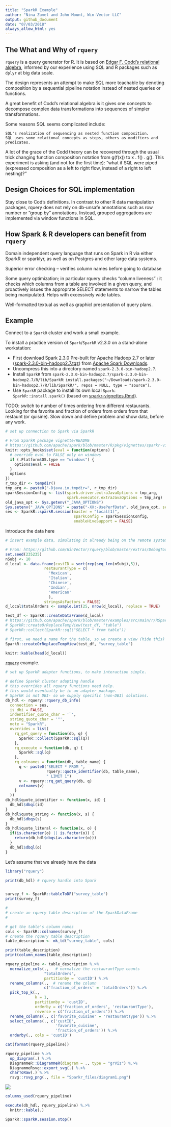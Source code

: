 ```yaml
---
title: "SparkR Example"
author: "Nina Zumel and John Mount, Win-Vector LLC"
output: github_document
date: "07/03/2018"
always_allow_html: yes
---
```


## The What and Why of `rquery`

`rquery` is a query generator for R. It is based on [Edgar F. Codd’s relational algebra](https://en.wikipedia.org/wiki/Relational_algebra), informed by
our experience using SQL and R packages such as `dplyr` at big data scale. 

The design represents an attempt to make SQL more teachable by denoting composition by a sequential pipeline notation 
instead of nested queries or functions. 

A great benefit of Codd's relational algebra is it gives one concepts to decompose complex data transformations into sequences of simpler transformations.

Some reasons SQL seems complicated include:

    SQL's realization of sequencing as nested function composition.
    SQL uses some relational concepts as steps, others as modifiers and predicates.

A lot of the grace of the Codd theory can be recovered through the usual trick changing function composition notation from g(f(x)) to x . f() . g(). This experiment is asking (and not for the first time): "what if SQL were piped (expressed composition as a left to right flow, instead of a right to left nesting)?"


## Design Choices for SQL implementation

Stay close to Cod's definitions. In contrast to other R data manipulation packages, rquery does not rely on db-unsafe annotations such as row number or "group by" annotations. Instead, grouped aggregations are implemented via window functions in SQL. 


## How Spark & R developers can benefit from `rquery`

Domain independent query language that runs on Spark in R via either SparkR or sparklyr, as well as on Postgres and other large data systems.

Superior error checking -- verifies column names before going to database

Some query optimization; in particular rquery checks "column liveness" : it checks which columns from a table are involved in a given query, and proactively issues the approprate SELECT statements to narrow the tables being manipulated. Helps with excessively wide tables.

Well-formatted textual as well as graphicl presentation of query plans.

## Example 


Connect to a `SparkR` cluster and work a small example.

To install a practice version of `Spark`/`SparkR` v2.3.0 on a stand-alone workstation:

  * First download Spark 2.3.0 Pre-built for Apache Hadoop 2.7 or later ([spark-2.3.0-bin-hadoop2.7.tgz](https://www.apache.org/dyn/closer.lua/spark/spark-2.3.0/spark-2.3.0-bin-hadoop2.7.tgz)) from [Apache Spark Downloads](https://spark.apache.org/downloads.html).
  * Uncompress this into a directory named `spark-2.3.0-bin-hadoop2.7`.
  * Install `SparkR` from `spark-2.3.0-bin-hadoop2.7/spark-2.3.0-bin-hadoop2.7/R/lib/SparkR`: `install.packages("~/Downloads/spark-2.3.0-bin-hadoop2.7/R/lib/SparkR/", repos = NULL, type = "source")`.
  * Use `SparkR` package to install its own local `Spark`: `SparkR::install.spark()` (based on [sparkr-vignettes.Rmd](https://github.com/apache/spark/blob/master/R/pkg/vignettes/sparkr-vignettes.Rmd)).

TODO: switch to number of times ordering from different restaurants.  Looking for the favorite and fraction of orders from orders from that restaunt (or quisine).  Slow down and define problem and show data, before any work.



```r
# set up connection to Spark via SparkR

# From SparkR package vignette/README
# https://github.com/apache/spark/blob/master/R/pkg/vignettes/sparkr-vignettes.Rmd
knitr::opts_hooks$set(eval = function(options) {
  # override eval to FALSE only on windows
  if (.Platform$OS.type == "windows") {
    options$eval = FALSE
  }
  options
})
r_tmp_dir <- tempdir()
tmp_arg <- paste0("-Djava.io.tmpdir=", r_tmp_dir)
sparkSessionConfig <- list(spark.driver.extraJavaOptions = tmp_arg,
                           spark.executor.extraJavaOptions = tmp_arg)
old_java_opt <- Sys.getenv("_JAVA_OPTIONS")
Sys.setenv("_JAVA_OPTIONS" = paste("-XX:-UsePerfData", old_java_opt, sep = " "))
ses <- SparkR::sparkR.session(master = "local[1]", 
                              sparkConfig = sparkSessionConfig, 
                              enableHiveSupport = FALSE)
```

Introduce the data here

```r
# insert example data, simulating it already being on the remote system.

# From: https://github.com/WinVector/rquery/blob/master/extras/DebugToolsForBigData.md
set.seed(235235)
nSubj <- 10
d_local <- data.frame(custID = sort(rep(seq_len(nSubj),5)),
                 restaurantType = c(
                   'Mexican',
                   'Italian',
                   'Chinese',
                   'Indian',
                   'American'
                   ),
                 stringsAsFactors = FALSE)
d_local$totalOrders <- sample.int(25, nrow(d_local), replace = TRUE)

test_df <- SparkR::createDataFrame(d_local)
# https://github.com/apache/spark/blob/master/examples/src/main/r/RSparkSQLExample.R
# SparkR::createOrReplaceTempView(test_df, "table")
# SparkR::collect(SparkR::sql("SELECT * from table"))

# first, we need a name for the table, so we create a view (hide this)
SparkR::createOrReplaceTempView(test_df, "survey_table")

knitr::kable(head(d_local))
```

[`rquery`](https://winvector.github.io/rquery/) example.

```r
# set up SparkR adapter functions, to make interaction simple.

# define SparkR cluster adapting handle
# this overrides all rquery functions need help.
# this would eventually be in an adapter package.
# SparkR is not DBI- so we supply specific (non-DBI) solutions.
db_hdl <- rquery::rquery_db_info(
  connection = ses,
  is_dbi = FALSE,
  indentifier_quote_char = '`',
  string_quote_char = '"',
  note = "SparkR",
  overrides = list(
    rq_get_query = function(db, q) {
      SparkR::collect(SparkR::sql(q))
    },
    rq_execute = function(db, q) {
      SparkR::sql(q)
    },
    rq_colnames = function(db, table_name) {
      q <- paste0("SELECT * FROM ",
                  rquery::quote_identifier(db, table_name),
                  " LIMIT 1")
      v <- rquery::rq_get_query(db, q)
      colnames(v)
    }
  ))
db_hdl$quote_identifier <- function(x, id) {
  db_hdl$dbqi(id)
}
db_hdl$quote_string <- function(x, s) {
  db_hdl$dbqs(s)
}
db_hdl$quote_literal <- function(x, o) {
  if(is.character(o) || is.factor(o)) {
    return(db_hdl$dbqs(as.character(o)))
  }
  db_hdl$dbql(o)
}
```

Let's assume that we already have the data

```r
library("rquery")

print(db_hdl) # rquery handle into Spark


survey_f <- SparkR::tableToDF("survey_table")
print(survey_f)

#
# create an rquery table description of the SparkDataFrame
#

# get the table's column names
cols <- SparkR::colnames(survey_f)
# create the rquery table description
table_description <- mk_td("survey_table", cols)

print(table_description)
print(column_names(table_description))

rquery_pipeline <- table_description %.>%
  normalize_cols(.,   # normalize the restaurantType counts
                 "totalOrders",
                 partitionby = 'custID') %.>%
  rename_columns(.,  # rename the column
                 c('fraction_of_orders' = 'totalOrders')) %.>% 
  pick_top_k(.,
             k = 1,
             partitionby = 'custID',
             orderby = c('fraction_of_orders', 'restaurantType'),
             reverse = c('fraction_of_orders')) %.>% 
  rename_columns(., c('favorite_cuisine' = 'restaurantType')) %.>%
  select_columns(., c('custID', 
                      'favorite_cuisine', 
                      'fraction_of_orders')) %.>%
  orderby(., cols = 'custID')
```


```r
cat(format(rquery_pipeline))

rquery_pipeline %.>%
  op_diagram(.) %.>% 
  DiagrammeR::DiagrammeR(diagram = ., type = "grViz") %.>% 
  DiagrammeRsvg::export_svg(.) %.>% 
  charToRaw(.) %.>%
  rsvg::rsvg_png(., file = "Sparkr_files/diagram1.png")
```

![](Sparkr_files/diagram1.png)

```r
columns_used(rquery_pipeline)
```


```r
execute(db_hdl, rquery_pipeline) %.>%
  knitr::kable(.)
```


```r
SparkR::sparkR.session.stop()
```
